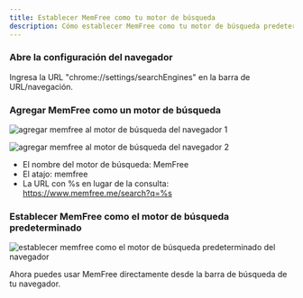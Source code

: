 ```yaml
---
title: Establecer MemFree como tu motor de búsqueda
description: Cómo establecer MemFree como tu motor de búsqueda predeterminado en el navegador
---
```


<Steps>

### Abre la configuración del navegador

Ingresa la URL "chrome://settings/searchEngines" en la barra de URL/navegación.

### Agregar MemFree como un motor de búsqueda

<img
    className="mt-4 overflow-hidden rounded-lg border"
    src="/images/doc/add-search-engine1.png"
    alt="agregar memfree al motor de búsqueda del navegador 1"
/>

<img
    className="mt-4 overflow-hidden rounded-lg border"
    src="/images/doc/add-search-engine2.png"
    alt="agregar memfree al motor de búsqueda del navegador 2"
/>

-   El nombre del motor de búsqueda: MemFree
-   El atajo: memfree
-   La URL con %s en lugar de la consulta: https://www.memfree.me/search?q=%s

### Establecer MemFree como el motor de búsqueda predeterminado

<img
    className="mt-4 overflow-hidden rounded-lg border"
    src="/images/doc/default-search-engine.png"
    alt="establecer memfree como el motor de búsqueda predeterminado del navegador"
/>
</Steps>

Ahora puedes usar MemFree directamente desde la barra de búsqueda de tu navegador.
